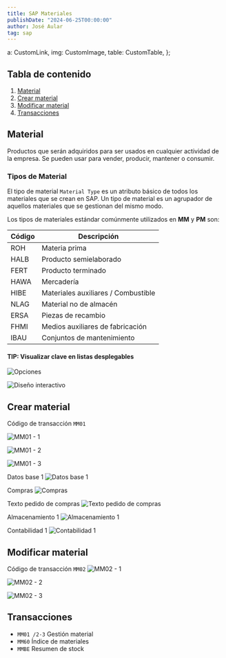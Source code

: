 ```yaml
---
title: SAP Materiales
publishDate: "2024-06-25T00:00:00"
author: José Aular
tag: sap
---
```


  a: CustomLink,
  img: CustomImage,
  table: CustomTable,
};

## Tabla de contenido

1.  [Material](/blog/sap-materiales#material)
2.  [Crear material](/blog/sap-materiales#crear-material)
3.  [Modificar material](/blog/sap-materiales#modificar-material)
4.  [Transacciones](/blog/sap-materiales#transacciones)

## Material

Productos que serán adquiridos para ser usados en cualquier actividad de la
empresa. Se pueden usar para vender, producir, mantener o consumir.

### Tipos de Material

El tipo de material `Material Type` es un atributo básico de todos los materiales que se crean
en SAP. Un tipo de material es un agrupador de aquellos materiales que se gestionan
del mismo modo.

Los tipos de materiales estándar comúnmente utilizados en **MM** y **PM** son:

| Código | Descripción                         |
| ------ | ----------------------------------- |
| ROH    | Materia prima                       |
| HALB   | Producto semielaborado              |
| FERT   | Producto terminado                  |
| HAWA   | Mercadería                          |
| HIBE   | Materiales auxiliares / Combustible |
| NLAG   | Material no de almacén              |
| ERSA   | Piezas de recambio                  |
| FHMI   | Medios auxiliares de fabricación    |
| IBAU   | Conjuntos de mantenimiento          |

#### TIP: Visualizar clave en listas desplegables

![Opciones](https://res.cloudinary.com/jaular/image/upload/v1719430837/blog/sap-materiales/gui1_qvtphk.png "Opciones")

![Diseño interactivo](https://res.cloudinary.com/jaular/image/upload/v1719430266/blog/sap-materiales/gui2_kzpqsk.png "Diseño interactivo")

## Crear material

Código de transacción `MM01`

![MM01 - 1](https://res.cloudinary.com/jaular/image/upload/v1719430385/blog/sap-materiales/mm01-1_mswo8q.png "MM01 - 1")

![MM01 - 2](https://res.cloudinary.com/jaular/image/upload/v1719430501/blog/sap-materiales/mm01-2_dbzkpc.png "MM01 - 2")

![MM01 - 3](https://res.cloudinary.com/jaular/image/upload/v1719430578/blog/sap-materiales/mm01-3_qhz2ou.png "MM01 - 3")

Datos base 1
![Datos base 1](https://res.cloudinary.com/jaular/image/upload/v1719430750/blog/sap-materiales/mm01-4_ptkjb6.png "Datos base 1")

Compras
![Compras](https://res.cloudinary.com/jaular/image/upload/v1719431111/blog/sap-materiales/mm01-5_tmaadt.png "Compras")

Texto pedido de compras
![Texto pedido de compras](https://res.cloudinary.com/jaular/image/upload/v1719431501/blog/sap-materiales/mm01-6_pw5ldo.png "Texto pedido de compras")

Almacenamiento 1
![Almacenamiento 1](https://res.cloudinary.com/jaular/image/upload/v1719435216/blog/sap-materiales/mm01-7_utf9ej.png "Almacenamiento 1")

Contabilidad 1
![Contabilidad 1](https://res.cloudinary.com/jaular/image/upload/v1719432670/blog/sap-materiales/mm01-8_iyds1v.png "Contabilidad 1")

## Modificar material

Código de transacción `MM02`
![MM02 - 1](https://res.cloudinary.com/jaular/image/upload/v1719433327/blog/sap-materiales/mm02-1_sp6pt1.png "MM02 - 1")

![MM02 - 2](https://res.cloudinary.com/jaular/image/upload/v1719433326/blog/sap-materiales/mm02-2_kdgtu9.png "MM02 - 2")

![MM02 - 3](https://res.cloudinary.com/jaular/image/upload/v1719433568/blog/sap-materiales/mm02-3_iqi0no.png "MM02 - 3")

## Transacciones

- `MM01 /2-3` Gestión material
- `MM60` Índice de materiales
- `MMBE` Resumen de stock
